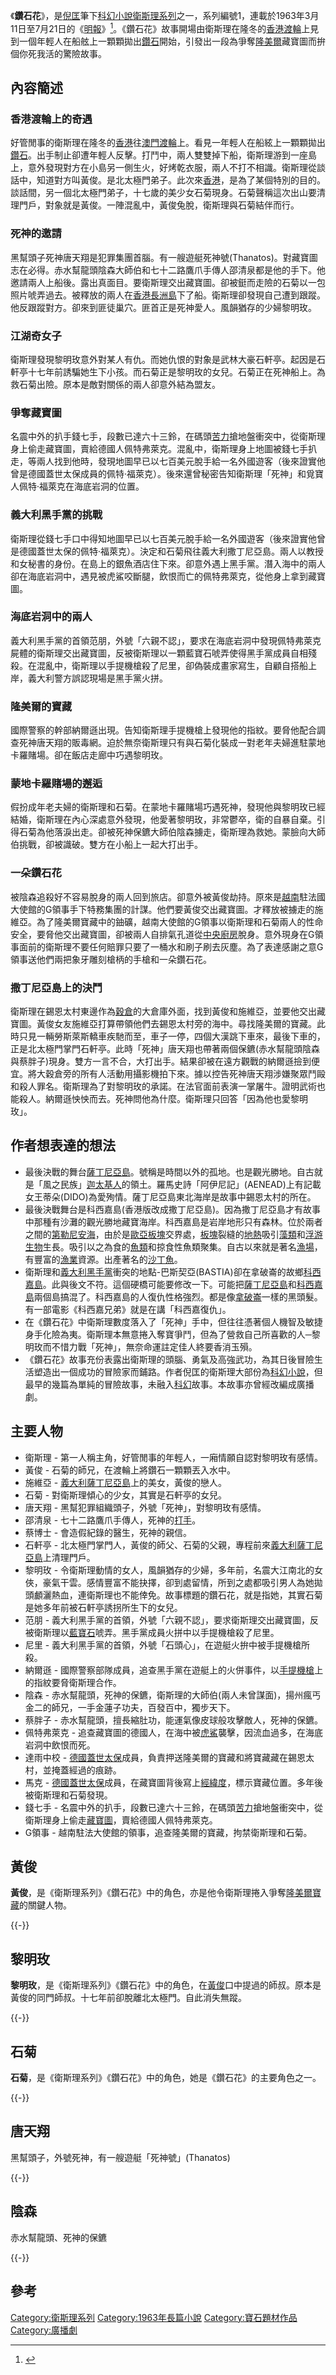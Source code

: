 {{Infobox book
|書名      = 鑽石花
|圖像      = File:Diamondflowe.jpg
|圖像說明   = 鑽石花（新版）
|作者      = 衛斯理
|原名      = 
|中文書名   = 
|譯者      = 
|插圖      = 
|封面設計   = 
|出版地     = 香港
|語言      = 中文
|系列      = 衛斯理系列
|題材      = 
|類型      = 流行文學
|出版者     = 明窗出版社
|出版日期   = 
|中文版    = 
|媒介      = 
|頁數      = 335
|開本      = 
|isbn      = 962891796X
|oclc      = 
|杜威十進制圖書分類法    = 800
|美國國會圖書館圖書分類法 = 
|上一部作品  = [[少年衛斯理|少年衛斯理]]
|下一部作品  = [[地底奇人|地底奇人]]
|引用       = 
|被引用     = 
}}

《'''鑽石花'''》，是[[倪匡|倪匡]]筆下[[科幻小說|科幻小說]][[衛斯理系列|衛斯理系列]]之一，系列編號1，連載於1963年3月11日至7月21日的《[[明報|明報]]》<ref>{{Cite web |url=http://yehleehwa.net/nni17.htm |title=衛斯理故事年表 |access-date=2012-02-20 |archive-url=https://web.archive.org/web/20120405003022/http://www.yehleehwa.net/nni17.htm |archive-date=2012-04-05 |dead-url=yes }}</ref>。《鑽石花》故事開場由衛斯理在隆冬的[[香港|香港]][[渡輪|渡輪]]上見到一個年輕人在船舷上一顆顆拋出[[鑽石|鑽石]]開始，引發出一段為爭奪[[隆美爾|隆美爾]]藏寶圖而拚個你死我活的驚險故事。

== 內容簡述 ==
===香港渡輪上的奇遇===
好管閒事的衛斯理在隆冬的[[香港|香港]]往[[澳門|澳門]][[渡輪|渡輪]]上。看見一年輕人在船絃上一顆顆拋出[[鑽石|鑽石]]。出手制止卻遭年輕人反擊。打鬥中，兩人雙雙掉下船，衛斯理游到一座島上，意外發現對方在小島另一側生火，好烤乾衣服，兩人不打不相識。衛斯理從談話中，知道對方叫黃俊。是北太極門弟子。此次來[[香港|香港]]，是為了某個特別的目的。談話間，另一個北太極門弟子，十七歲的美少女石菊現身。石菊聲稱這次出山要清理門戶，對象就是黃俊。一陣混亂中，黃俊兔脫，衛斯理與石菊結伴而行。

===死神的邀請===
黑幫頭子死神唐天翔是犯罪集團首腦。有一艘遊艇死神號(Thanatos)。對藏寶圖志在必得。赤水幫龍頭陰森大師伯和七十二路鷹爪手傳人邵清泉都是他的手下。他邀請兩人上船後。露出真面目。要衛斯理交出藏寶圖。卻被鋌而走險的石菊以一包照片唬弄過去。被釋放的兩人在[[香港|香港]][[長洲_(香港)|長洲島]]下了船。衛斯理卻發現自己遭到跟蹤。他反跟蹤對方。卻來到匪徒巢穴。匪首正是死神愛人。風韻猶存的少婦黎明玫。

===江湖奇女子===
衛斯理發現黎明玫意外對某人有仇。而她仇恨的對象是武林大豪石軒亭。起因是石軒亭十七年前誘騙她生下小孩。而石菊正是黎明玫的女兒。石菊正在死神船上。為救石菊出險。原本是敵對關係的兩人卻意外結為盟友。
===爭奪藏寶圖===
名震中外的扒手錢七手，段數已達六十三鈴，在碼頭[[苦力|苦力]]搶地盤衝突中，從衛斯理身上偷走藏寶圖，賣給德國人佩特弗萊克。混亂中，衛斯理身上地圖被錢七手扒走，等兩人找到他時，發現地圖早已以七百美元脫手給一名外國遊客（後來證實他曾是德國蓋世太保成員的佩特·福萊克）。後來還曾秘密告知衛斯理「死神」和覓寶人佩特·福萊克在海底岩洞的位置。

===義大利黑手黨的挑戰===
衛斯理從錢七手口中得知地圖早已以七百美元脫手給一名外國遊客（後來證實他曾是德國蓋世太保的佩特·福萊克）。決定和石菊飛往義大利撒丁尼亞島。兩人以教授和女秘書的身份。在島上的銀魚酒店住下來。卻意外遇上黑手黨。潛入海中的兩人卻在海底岩洞中，遇見被虎鯊咬斷腿，飲恨而亡的佩特弗萊克，從他身上拿到藏寶圖。

===海底岩洞中的兩人===
義大利黑手黨的首領范朋，外號「六親不認」，要求在海底岩洞中發現佩特弗萊克屍體的衛斯理交出藏寶圖，反被衛斯理以一顆藍寶石唬弄使得黑手黨成員自相殘殺。在混亂中，衛斯理以手提機槍殺了尼里，卻偽裝成畫家寫生，自顧自搭船上岸，義大利警方誤認現場是黑手黨火拼。

===隆美爾的寶藏===
國際警察的幹部納爾遜出現。告知衛斯理手提機槍上發現他的指紋。要脅他配合調查死神唐天翔的販毒網。迫於無奈衛斯理只有與石菊化裝成一對老年夫婦進駐蒙地卡羅賭場。卻在飯店走廊中巧遇黎明玫。

===蒙地卡羅賭場的邂逅===
假扮成年老夫婦的衛斯理和石菊。在蒙地卡羅賭場巧遇死神，發現他與黎明玫已經結婚，衛斯理在內心深處意外發現，他愛著黎明玫，非常鬱卒，衛的自暴自棄。引得石菊為他落淚出走。卻被死神保鑣大師伯陰森擄走，衛斯理為救她。蒙臉向大師伯挑戰，卻被識破。雙方在小船上一起大打出手。

===一朵鑽石花===
被陰森追殺好不容易脫身的兩人回到旅店。卻意外被黃俊劫持。原來是[[越南|越南]]駐法國大使館的G領事手下特務集團的計謀。他們要黃俊交出藏寶圖。才釋放被擄走的施維亞。為了隆美爾寶藏中的鈾礦，越南大使館的G領事以衛斯理和石菊兩人的性命安全，要脅他交出藏寶圖，卻被兩人自排氣孔道從[[中央廚房|中央廚房]]脫身。意外現身在G領事面前的衛斯理不要任何賠罪只要了一桶水和刷子刷去灰塵。為了表達感謝之意G領事送他們兩把象牙雕刻槍柄的手槍和一朵鑽石花。

===撒丁尼亞島上的決鬥===
衛斯理在錫恩太村東邊作為[[穀倉|穀倉]]的大倉庫外面，找到黃俊和施維亞，並要他交出藏寶圖。黃俊女友施維亞打算帶領他們去錫恩太村旁的海中。尋找隆美爾的寶藏。此時只見一輛勞斯萊斯轎車疾馳而至，車子一停，四個大漢跳下車來，最後下車的，正是北太極門掌門石軒亭。此時「死神」唐天翔也帶著兩個保鑣(赤水幫龍頭陰森與蔡胖子)現身。雙方一言不合，大打出手。結果卻被在遠方觀戰的納爾遜撿到便宜。將大穀倉旁的所有人活動用攝影機拍下來。據以控告死神唐天翔涉嫌聚眾鬥毆和殺人罪名。衛斯理為了對黎明玫的承諾。在法官面前表演一掌屠牛。證明武術也能殺人。納爾遜怏怏而去。死神問他為什麼。衛斯理只回答「因為他也愛黎明玫」。

==作者想表達的想法==
*最後決戰的舞台[[薩丁尼亞島|薩丁尼亞島]]。號稱是時間以外的孤地。也是觀光勝地。自古就是「風之民族」[[迦太基人|迦太基人]]的領土。羅馬史詩「阿伊尼記」(AENEAD)上有記載女王蒂朵(DIDO)為愛殉情。薩丁尼亞島東北海岸是故事中錫恩太村的所在。
*最後決戰舞台是科西嘉島(香港版改成撒丁尼亞島)。因為撒丁尼亞島才有故事中那種有沙灘的觀光勝地藏寶海岸。科西嘉島是岩岸地形只有森林。位於兩者之間的[[第勒尼安海|第勒尼安海]]，由於是[[歐亞板塊|歐亞板塊]]交界處，[[板塊|板塊]]裂縫的[[地熱|地熱]]吸引[[藻類|藻類]]和[[浮游生物|浮游生物]]生長。吸引以之為食的[[魚類|魚類]]和掠食性魚類聚集。自古以來就是著名[[漁場|漁場]]，有豐富的[[漁業|漁業]]資源。出產著名的[[沙丁魚|沙丁魚]]。
*衛斯理和[[義大利|義大利]][[黑手黨|黑手黨]]衝突的地點-巴斯契亞(BASTIA)卻在拿破崙的故鄉[[科西嘉島|科西嘉島]]。此與後文不符。這個硬橋可能要修改一下。可能把[[薩丁尼亞島|薩丁尼亞島]]和[[科西嘉島|科西嘉島]]兩個島搞混了。科西嘉島的人復仇性格強烈。都是像[[拿破崙|拿破崙]]一樣的黑頭髮。有一部電影《科西嘉兄弟》就是在講「科西嘉復仇」。
*在《鑽石花》中衛斯理數度落入了「死神」手中，但往往憑著個人機智及敏捷身手化險為夷。衛斯理本無意捲入奪寶爭鬥，但為了營救自己所喜歡的人─黎明玫而不惜力戰「死神」，無奈命運註定佳人終要香消玉殞。
*《鑽石花》故事充份表露出衛斯理的頭腦、勇氣及高強武功，為其日後冒險生活塑造出一個成功的冒險家而鋪路。作者倪匡的衛斯理大部份為[[科幻小說|科幻小說]]，但最早的幾篇為單純的冒險故事，未融入[[科幻|科幻]]故事。本故事亦曾經改編成廣播劇。

== 主要人物 ==
*衛斯理 - 第一人稱主角，好管閒事的年輕人，一廂情願自認對黎明玫有感情。
*黃俊 - 石菊的師兄，在渡輪上將鑽石一顆顆丟入水中。
*施維亞 - [[義大利|義大利]][[薩丁尼亞島|薩丁尼亞島]]上的美女，黃俊的戀人。
*石菊 - 對衛斯理傾心的少女，其實是石軒亭的女兒。
*唐天翔 - 黑幫犯罪組織頭子，外號「死神」，對黎明玫有感情。
*邵清泉 - 七十二路鷹爪手傳人，死神的[[打手|打手]]。
*蔡博士 - 會造假紀錄的醫生，死神的親信。
*石軒亭 - 北太極門掌門人，黃俊的師父、石菊的父親，專程前來[[義大利|義大利]][[薩丁尼亞島|薩丁尼亞島]]上清理門戶。
*黎明玫 - 令衛斯理動情的女人，風韻猶存的少婦，多年前，名震大江南北的女俠，豪氣干雲。感情豐富不能抉擇，卻到處留情，所到之處都吸引男人為她拋頭顱灑熱血，連衛斯理也不能倖免。故事標題的鑽石花，就是指她，其實石菊是她多年前被石軒亭誘拐所生下的女兒。
*范朋 - 義大利黑手黨的首領，外號「六親不認」，要求衛斯理交出藏寶圖，反被衛斯理以[[藍寶石|藍寶石]]唬弄。黑手黨成員火拼中以手提機槍殺了尼里。
*尼里 - 義大利黑手黨的首領，外號「石頭心」，在遊艇火拚中被手提機槍所殺。
*納爾遜 - 國際警察部隊成員，追查黑手黨在遊艇上的火併事件，以[[手提機槍|手提機槍]]上的指紋要脅衛斯理合作。
*陰森 - 赤水幫龍頭，死神的保鑣，衛斯理的大師伯(兩人未曾謀面)，揚州瘋丐金二的師兄，一手金蓮子功夫，百發百中，獨步天下。
*蔡胖子 - 赤水幫龍頭，擅長縮肚功，能運氣像皮球般攻擊敵人，死神的保鑣。
*佩特弗萊克 - 追查藏寶圖的德國人，在海中被[[虎鯊|虎鯊]]襲擊，因流血過多，在海底岩洞中飲恨而死。
*達雨中校 - [[德國|德國]][[蓋世太保|蓋世太保]]成員，負責押送隆美爾的寶藏和將寶藏藏在錫恩太村，並掩蓋經過的痕跡。
*馬克 - [[德國|德國]][[蓋世太保|蓋世太保]]成員，在藏寶圖背後寫上[[經緯度|經緯度]]，標示寶藏位置。多年後被衛斯理和石菊發現。
*錢七手 - 名震中外的扒手，段數已達六十三鈴，在碼頭[[苦力|苦力]]搶地盤衝突中，從衛斯理身上偷走[[藏寶圖|藏寶圖]]，賣給德國人佩特弗萊克。
*G領事 - 越南駐法大使館的領事，追查隆美爾的寶藏，拘禁衛斯理和石菊。

==黃俊==
{{otheruses|subject=衛斯理系列角色'''黃俊'''|other=同名真實人物|黃俊}}
{{衛斯理系列人物
|姓名 = 黃俊
|性別 = 男
|出生日期 = 大約1940年代
|出生地點 = 
|逝世日期 = 
|逝世地點 =
|星籍 = [[地球|地球]]
|國籍或定居地 = {{CHN-1949}}[[西康省|西康省]]桃源谷<br />{{FRA}}[[科西嘉島|科西嘉島]]巴斯契亞錫恩太村
|身份 = 北太極門門徒
|所屬組織 = 北太極門
|首次出現 = 《'''鑽石花'''》
|最後出現 = 《'''鑽石花'''》
|家庭 = 施維婭（情人）
}}

'''黃俊'''，是《衛斯理系列》《鑽石花》中的角色，亦是他令衛斯理捲入爭奪[[埃尔温·隆美尔#隆美爾寶藏|隆美爾寶藏]]的關鍵人物。

{{-}}
==黎明玫==
{{衛斯理系列人物
|姓名 = 黎明玫
|性別 = 女
|出生日期 = 1930.11,21(摩羯座)
|出生地點 = 1930年
|逝世日期 = 1965年
|逝世地點 = 義大利撒丁尼亞島
|星籍 = [[地球|地球]]
|國籍或定居地 = {{CHN-1949}}[[西康省|西康省]]桃源谷
|身份 = 北太極門女俠
|所屬組織 = 北太極門
|首次出現 = 《'''鑽石花'''》
|最後出現 = 《'''鑽石花'''》
|家庭 = 唐天翔(現任丈夫)，石菊(與北太極門掌門石軒亭所生)
}}

'''黎明玫'''，是《衛斯理系列》《鑽石花》中的角色，在[[衛斯理系列角色列表#黃俊|黃俊]]口中提過的師叔。原本是黃俊的同門師叔。十七年前卻脫離北太極門。自此消失無蹤。

{{-}}

==石菊==
{{衛斯理系列人物
|姓名 = 石菊
|性別 = 女
|出生日期 = 大約1940年代
|出生地點 = 
|逝世日期 = 
|逝世地點 =
|星籍 = [[地球|地球]]
|國籍或定居地 = {{CHN-1949}}[[西康省|西康省]]桃源谷
|身份 = 北太極門門徒<br />北太極門掌門
|所屬組織 = 北太極門
|首次出現 = 《'''鑽石花'''》
|最後出現 = 《'''鑽石花'''》
|家庭 = 石軒亭 （父親）<br />黎明玫 （生母）
}}

'''石菊'''，是《衛斯理系列》《鑽石花》中的角色，她是《鑽石花》的主要角色之一。

{{-}}
==唐天翔==
黑幫頭子，外號死神，有一艘遊艇「死神號」(Thanatos)
{{衛斯理系列人物
|姓名 = 唐天翔
|性別 = 男
|出生日期 = 大約1920年代
|出生地點 = 
|逝世日期 = 
|逝世地點 =
|星籍 = [[地球|地球]]
|國籍或定居地 = 未知
|身份 = 犯罪集團首腦、電工學博士
|所屬組織 = 死神集團
|首次出現 = 《'''鑽石花'''》
|最後出現 = 《'''鑽石花'''》
|家庭 = 
}}

{{-}}

==陰森==
赤水幫龍頭、死神的保鑣
{{衛斯理系列人物
|姓名 = 陰森（字不詳)
|性別 = 男
|出生日期 = 
|出生地點 = 
|逝世日期 = 
|逝世地點 =
|星籍 = [[地球|地球]]
|國籍或定居地 = 未知
|身份 = 赤水幫龍頭、死神的保鑣
|所屬組織 = 死神集團
|首次出現 = 《'''鑽石花'''》
|最後出現 = 《'''鑽石花'''》
|家庭 = 
}}

{{-}}

==參考==
{{reflist}}

{{Sequence
|寬度=45em
|prev=000 [[少年衛斯理|少年衛斯理]]
|list=衛斯理系列（按編號）<br/>001
|next=002 [[地底奇人|地底奇人]]
}}
{{Sequence
|寬度=45em
|prev=無
|list=衛斯理系列（按連載時序）<br/>1963年3月11日至1963年7月21日
|next=[[地底奇人|地底奇人]]、[[衛斯理與白素|衛斯理與白素]]
}}

{{衛斯理系列}}

[[Category:衛斯理系列|Category:衛斯理系列]]
[[Category:1963年長篇小說|Category:1963年長篇小說]]
[[Category:寶石題材作品|Category:寶石題材作品]]
[[Category:廣播劇|Category:廣播劇]]